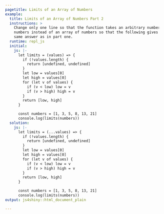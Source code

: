 ```yaml
---
pagetitle: Limits of an Array of Numbers
example:
  title: Limits of an Array of Numbers Part 2
  instructions: >
    Change only one line so that the function takes an arbitrary number of
    numbers instead of an array of numbers so that the following gives the
    same answer as in part one.
  runtime: repl_js
  initial:
    js: |-
      let limits = (values) => {
        if (!values.length) {
          return [undefined, undefined]
        }
        let low = values[0]
        let high = values[0]
        for (let v of values) {
          if (v < low) low = v
          if (v > high) high = v
        }
        return [low, high]
      }

      const numbers = [1, 3, 5, 8, 13, 21]
      console.log(limits(numbers))
  solution:
    js: |-
      let limits = (...values) => {
        if (!values.length) {
          return [undefined, undefined]
        }
        let low = values[0]
        let high = values[0]
        for (let v of values) {
          if (v < low) low = v
          if (v > high) high = v
        }
        return [low, high]
      }

      const numbers = [1, 3, 5, 8, 13, 21]
      console.log(limits(numbers))
output: js4shiny::html_document_plain

---
```


